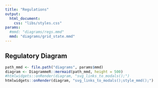 ```yaml
---
title: "Regulations"
output:
  html_document:
    css: "libs/styles.css"
params:
  #mmd: "diagrams/regs.mmd"  
  mmd: "diagrams/grid_state.mmd"  
---
```


## Regulatory Diagram

```r
path_mmd <- file.path("diagrams", params$mmd)
diagram <- DiagrammeR::mermaid(path_mmd, height = 500)
#htmlwidgets::onRender(diagram, "svg_links_to_modals();")
htmlwidgets::onRender(diagram, "svg_links_to_modals();style_mmd();")
```

<script src="site_libs/d3.v5.min.js"></script>
<script src="site_libs/diagram_modals.js"></script>
